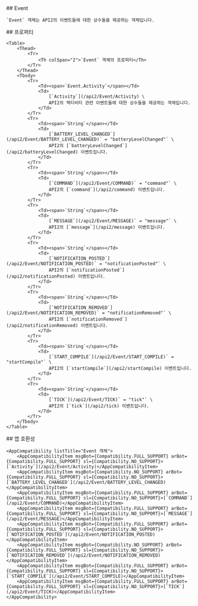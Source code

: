 
<Section>
    ## Event

    `Event` 객체는 API2의 이벤트들에 대한 상수들을 제공하는 객체입니다.
</Section>
<Section>
    ## 프로퍼티

    <Table>
        <Thead>
            <Tr>
                <Th colSpan="2">`Event` 객체의 프로퍼티</Th>
            </Tr>
        </Thead>
        <Tbody>
            <Tr>
                <Td><span>`Event.Activity`</span></Td>
                <Td>
                    [`Activity`](/api2/Event/Activity) \
                    API2의 액티비티 관련 이벤트들에 대한 상수들을 제공하는 객체입니다.
                </Td>
            </Tr>
            <Tr>
                <Td><span>`String`</span></Td>
                <Td>
                    [`BATTERY_LEVEL_CHANGED`](/api2/Event/BATTERY_LEVEL_CHANGED)` = "batteryLevelChanged"` \
                    API2의 [`batteryLevelChanged`](/api2/batteryLevelChanged) 이벤트입니다.
                </Td>
            </Tr>
            <Tr>
                <Td><span>`String`</span></Td>
                <Td>
                    [`COMMAND`](/api2/Event/COMMAND)` = "command"` \
                    API2의 [`command`](/api2/command) 이벤트입니다.
                </Td>
            </Tr>
            <Tr>
                <Td><span>`String`</span></Td>
                <Td>
                    [`MESSAGE`](/api2/Event/MESSAGE)` = "message"` \
                    API2의 [`message`](/api2/message) 이벤트입니다.
                </Td>
            </Tr>
            <Tr>
                <Td><span>`String`</span></Td>
                <Td>
                    [`NOTIFICATION_POSTED`](/api2/Event/NOTIFICATION_POSTED)` = "notificationPosted"` \
                    API2의 [`notificationPosted`](/api2/notificationPosted) 이벤트입니다.
                </Td>
            </Tr>
            <Tr>
                <Td><span>`String`</span></Td>
                <Td>
                    [`NOTIFICATION_REMOVED`](/api2/Event/NOTIFICATION_REMOVED)` = "notificationRemoved"` \
                    API2의 [`notificationRemoved`](/api2/notificationRemoved) 이벤트입니다.
                </Td>
            </Tr>
            <Tr>
                <Td><span>`String`</span></Td>
                <Td>
                    [`START_COMPILE`](/api2/Event/START_COMPILE)` = "startCompile"` \
                    API2의 [`startCompile`](/api2/startCompile) 이벤트입니다.
                </Td>
            </Tr>
            <Tr>
                <Td><span>`String`</span></Td>
                <Td>
                    [`TICK`](/api2/Event/TICK)` = "tick"` \
                    API2의 [`tick`](/api2/tick) 이벤트입니다.
                </Td>
            </Tr>
        </Tbody>
    </Table>
</Section>
<Section>
    ## 앱 호환성

    <AppCompatibility listTitle="Event 객체">
        <AppCompatibilityItem msgBot={Compatibility.FULL_SUPPORT} arBot={Compatibility.FULL_SUPPORT} sl={Compatibility.NO_SUPPORT}>[`Activity`](/api2/Event/Activity)</AppCompatibilityItem>
        <AppCompatibilityItem msgBot={Compatibility.NO_SUPPORT} arBot={Compatibility.FULL_SUPPORT} sl={Compatibility.NO_SUPPORT}>[`BATTERY_LEVEL_CHANGED`](/api2/Event/BATTERY_LEVEL_CHANGED)</AppCompatibilityItem>
        <AppCompatibilityItem msgBot={Compatibility.FULL_SUPPORT} arBot={Compatibility.FULL_SUPPORT} sl={Compatibility.NO_SUPPORT}>[`COMMAND`](/api2/Event/COMMAND)</AppCompatibilityItem>
        <AppCompatibilityItem msgBot={Compatibility.FULL_SUPPORT} arBot={Compatibility.FULL_SUPPORT} sl={Compatibility.NO_SUPPORT}>[`MESSAGE`](/api2/Event/MESSAGE)</AppCompatibilityItem>
        <AppCompatibilityItem msgBot={Compatibility.FULL_SUPPORT} arBot={Compatibility.FULL_SUPPORT} sl={Compatibility.NO_SUPPORT}>[`NOTIFICATION_POSTED`](/api2/Event/NOTIFICATION_POSTED)</AppCompatibilityItem>
        <AppCompatibilityItem msgBot={Compatibility.NO_SUPPORT} arBot={Compatibility.FULL_SUPPORT} sl={Compatibility.NO_SUPPORT}>[`NOTIFICATION_REMOVED`](/api2/Event/NOTIFICATION_REMOVED)</AppCompatibilityItem>
        <AppCompatibilityItem msgBot={Compatibility.FULL_SUPPORT} arBot={Compatibility.FULL_SUPPORT} sl={Compatibility.NO_SUPPORT}>[`START_COMPILE`](/api2/Event/START_COMPILE)</AppCompatibilityItem>
        <AppCompatibilityItem msgBot={Compatibility.FULL_SUPPORT} arBot={Compatibility.FULL_SUPPORT} sl={Compatibility.NO_SUPPORT}>[`TICK`](/api2/Event/TICK)</AppCompatibilityItem>
    </AppCompatibility>
</Section>